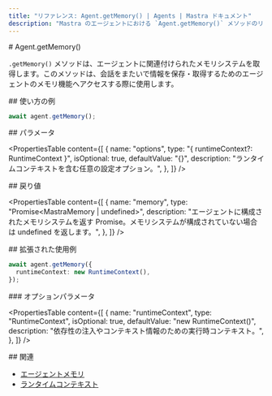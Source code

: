 ```yaml
---
title: "リファレンス: Agent.getMemory() | Agents | Mastra ドキュメント"
description: "Mastra のエージェントにおける `Agent.getMemory()` メソッドのリファレンス。エージェントに紐づくメモリシステムを取得します。"
---
```


<div id="agentgetmemory">
  # Agent.getMemory()
</div>

`.getMemory()` メソッドは、エージェントに関連付けられたメモリシステムを取得します。このメソッドは、会話をまたいで情報を保存・取得するためのエージェントのメモリ機能へアクセスする際に使用します。

<div id="usage-example">
  ## 使い方の例
</div>

```typescript copy
await agent.getMemory();
```


<div id="parameters">
  ## パラメータ
</div>

<PropertiesTable
  content={[
    {
      name: "options",
      type: "{ runtimeContext?: RuntimeContext }",
      isOptional: true,
      defaultValue: "{}",
      description: "ランタイムコンテキストを含む任意の設定オプション。",
    },
  ]}
/>

<div id="returns">
  ## 戻り値
</div>

<PropertiesTable
  content={[
    {
      name: "memory",
      type: "Promise<MastraMemory | undefined>",
      description:
        "エージェントに構成されたメモリシステムを返す Promise。メモリシステムが構成されていない場合は undefined を返します。",
    },
  ]}
/>

<div id="extended-usage-example">
  ## 拡張された使用例
</div>

```typescript copy
await agent.getMemory({
  runtimeContext: new RuntimeContext(),
});
```


<div id="options-parameters">
  ### オプションパラメータ
</div>

<PropertiesTable
  content={[
    {
      name: "runtimeContext",
      type: "RuntimeContext",
      isOptional: true,
      defaultValue: "new RuntimeContext()",
      description:
        "依存性の注入やコンテキスト情報のための実行時コンテキスト。",
    },
  ]}
/>

<div id="related">
  ## 関連
</div>

- [エージェントメモリ](/docs/agents/agent-memory)
- [ランタイムコンテキスト](/docs/server-db/runtime-context)